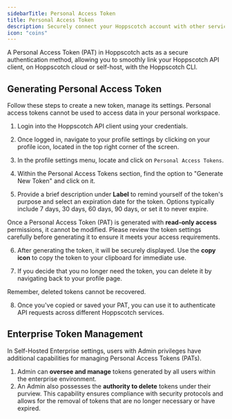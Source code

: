 ```yaml
---
sidebarTitle: Personal Access Token
title: Personal Access Token
description: Securely connect your Hoppscotch account with other services within Hoppscotch ecosystem.
icon: "coins"
---
```


A Personal Access Token (PAT) in Hoppscotch acts as a secure authentication method,
allowing you to smoothly link your Hoppscotch API client, on Hoppscotch cloud or self-host, with the Hoppscotch CLI.

## Generating Personal Access Token

Follow these steps to create a new token, manage its settings. Personal access tokens cannot be used to access data in your personal workspace.

1. Login into the Hoppscotch API client using your credentials.

2. Once logged in, navigate to your profile settings by clicking on your profile icon, located in the top right corner of the screen.

3. In the profile settings menu, locate and click on `Personal Access Tokens`.

4. Within the Personal Access Tokens section, find the option to "Generate New Token" and click on it.

5. Provide a brief description under **Label** to remind yourself of the token's purpose and select an expiration date for the token. Options typically include 7 days, 30 days, 60 days, 90 days, or set it to never expire.

<Note> Once a Personal Access Token (PAT) is generated with **read-only access** permissions, it cannot be modified. Please review the token settings carefully before generating it to ensure it meets your access requirements.</Note>

6. After generating the token, it will be securely displayed. Use the **copy icon** to copy the token to your clipboard for immediate use. 

7. If you decide that you no longer need the token, you can delete it by navigating back to your profile page.

<Warning> Remember, deleted tokens cannot be recovered.</Warning>

8. Once you've copied or saved your PAT, you can use it to authenticate API requests across different Hoppscotch services.

## Enterprise Token Management

In Self-Hosted Enterprise settings, users with Admin privileges have additional capabilities for managing Personal Access Tokens (PATs).
1. Admin can **oversee and manage** tokens generated by all users within the enterprise environment.
2. An Admin also possesses the **authority to delete** tokens under their purview. This capability ensures compliance with security protocols and allows for the removal of tokens that are no longer necessary or have expired.
